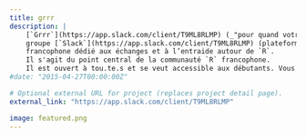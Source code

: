 ```yaml
---
title: grrr
description: |
    [`Grrr`](https://app.slack.com/client/T9ML8RLMP) (_"pour quand votre `R` fait `Grrr`"_) est un
    groupe [`Slack`](https://app.slack.com/client/T9ML8RLMP) (plateforme de discussion instantanée)
    francophone dédié aux échanges et à l’entraide autour de `R`. 
    Il s'agit du point central de la communauté `R` francophone.
    Il est ouvert à tou.te.s et se veut accessible aux débutants. Vous pouvez même utiliser un pseudonyme si vous préférez.
#date: "2015-04-27T00:00:00Z"

# Optional external URL for project (replaces project detail page).
external_link: "https://app.slack.com/client/T9ML8RLMP"

image: featured.png
---
```

